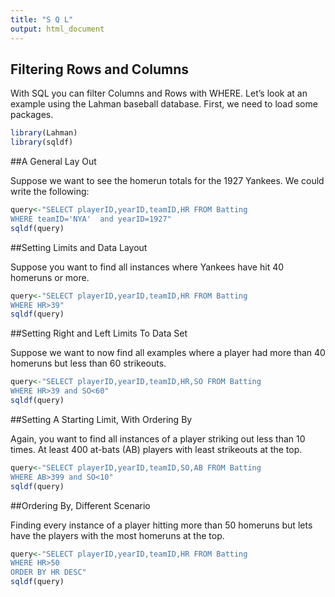 ```yaml
---
title: "S Q L"
output: html_document
---
```


## Filtering Rows and Columns

With SQL you can filter Columns and Rows with WHERE. Let's look at an example using the Lahman baseball database. First, we need to load some packages. 

```r
library(Lahman)
library(sqldf)
```

##A General Lay Out

Suppose we want to see the homerun totals for the 1927 Yankees. We could write the following:

```r
query<-"SELECT playerID,yearID,teamID,HR FROM Batting 
WHERE teamID='NYA'  and yearID=1927"
sqldf(query)
```

##Setting Limits and Data Layout

Suppose you want to find all instances where Yankees have hit 40 homeruns or more.

```r
query<-"SELECT playerID,yearID,teamID,HR FROM Batting
WHERE HR>39"
sqldf(query)
```

##Setting Right and Left Limits To Data Set

Suppose we want to now find all examples where a player had more than 40 homeruns but less than 60 strikeouts.

```r
query<-"SELECT playerID,yearID,teamID,HR,SO FROM Batting
WHERE HR>39 and SO<60"
sqldf(query)
```

##Setting A Starting Limit, With Ordering By

Again, you want to find all instances of a player striking out less than 10 times. At least 400 at-bats (AB) players with least strikeouts at the top.

```r
query<-"SELECT playerID,yearID,teamID,SO,AB FROM Batting
WHERE AB>399 and SO<10"
sqldf(query)
```

##Ordering By, Different Scenario

Finding every instance of a player hitting more than 50 homeruns but lets have the players with the most homeruns at the top.

```r
query<-"SELECT playerID,yearID,teamID,HR FROM Batting
WHERE HR>50
ORDER BY HR DESC"
sqldf(query)
```

